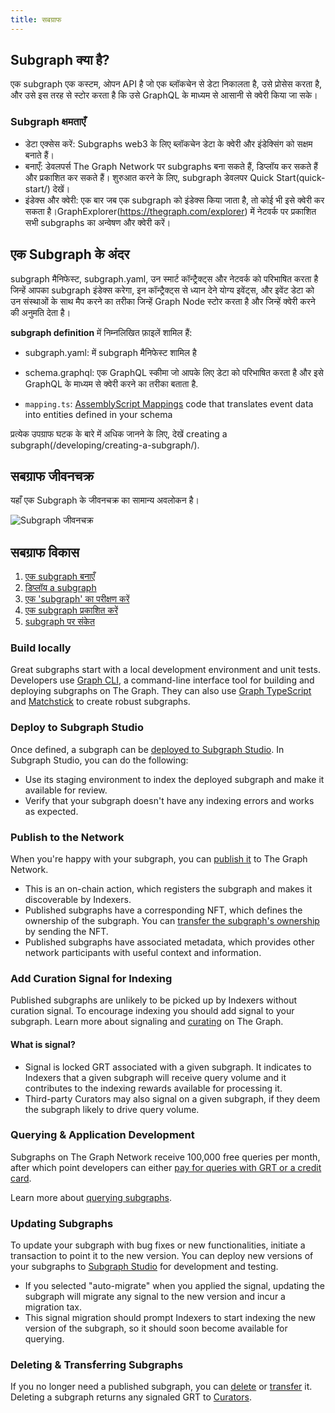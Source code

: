 ```yaml
---
title: सबग्राफ
---
```


## Subgraph क्या है?

एक subgraph एक कस्टम, ओपन API है जो एक ब्लॉकचेन से डेटा निकालता है, उसे प्रोसेस करता है, और उसे इस तरह से स्टोर करता है कि उसे GraphQL के माध्यम से आसानी से क्वेरी किया जा सके।

### Subgraph क्षमताएँ

- डेटा एक्सेस करें: Subgraphs web3 के लिए ब्लॉकचेन डेटा के क्वेरी और इंडेक्सिंग को सक्षम बनाते हैं।
- बनाएँ: डेवलपर्स The Graph Network पर subgraphs बना सकते हैं, डिप्लॉय कर सकते हैं और प्रकाशित कर सकते हैं। शुरुआत करने के लिए, subgraph डेवलपर Quick Start(quick-start/) देखें।
- इंडेक्स और क्वेरी: एक बार जब एक subgraph को इंडेक्स किया जाता है, तो कोई भी इसे क्वेरी कर सकता है।GraphExplorer(https://thegraph.com/explorer) में नेटवर्क पर प्रकाशित सभी subgraphs का अन्वेषण और क्वेरी करें।

## एक Subgraph के अंदर

subgraph मैनिफेस्ट, subgraph.yaml, उन स्मार्ट कॉन्ट्रैक्ट्स और नेटवर्क को परिभाषित करता है जिन्हें आपका subgraph इंडेक्स करेगा, इन कॉन्ट्रैक्ट्स से ध्यान देने योग्य इवेंट्स, और इवेंट डेटा को उन संस्थाओं के साथ मैप करने का तरीका जिन्हें Graph Node स्टोर करता है और जिन्हें क्वेरी करने की अनुमति देता है।

**subgraph definition** में निम्नलिखित फ़ाइलें शामिल हैं:

- subgraph.yaml: में subgraph मैनिफेस्ट शामिल है

- schema.graphql: एक GraphQL स्कीमा जो आपके लिए डेटा को परिभाषित करता है और इसे GraphQL के माध्यम से क्वेरी करने का तरीका बताता है.

- `mapping.ts`: [AssemblyScript Mappings](https://github.com/AssemblyScript/assemblyscript) code that translates event data into entities defined in your schema

प्रत्येक उपग्राफ घटक के बारे में अधिक जानने के लिए, देखें creating a subgraph(/developing/creating-a-subgraph/).

## सबग्राफ जीवनचक्र

यहाँ एक Subgraph के जीवनचक्र का सामान्य अवलोकन है।

![Subgraph जीवनचक्र ](/img/subgraph-lifecycle.png)

## सबग्राफ विकास

1. [एक subgraph बनाएँ](/developing/creating-a-subgraph/)
2. [डिप्लॉय a subgraph](/deploying/deploying-a-subgraph-to-studio/)
3. [एक 'subgraph' का परीक्षण करें](/deploying/subgraph-studio/#testing-your-subgraph-in-subgraph-studio)
4. [एक subgraph प्रकाशित करें](/publishing/publishing-a-subgraph/)
5. [subgraph पर संकेत](/publishing/publishing-a-subgraph/#adding-signal-to-your-subgraph)

### Build locally

Great subgraphs start with a local development environment and unit tests. Developers use [Graph CLI](https://github.com/graphprotocol/graph-tooling/tree/main/packages/cli), a command-line interface tool for building and deploying subgraphs on The Graph. They can also use [Graph TypeScript](/developing/graph-ts/) and [Matchstick](/developing/unit-testing-framework/) to create robust subgraphs.

### Deploy to Subgraph Studio

Once defined, a subgraph can be [deployed to Subgraph Studio](/deploying/deploying-a-subgraph-to-studio/). In Subgraph Studio, you can do the following:

- Use its staging environment to index the deployed subgraph and make it available for review.
- Verify that your subgraph doesn't have any indexing errors and works as expected.

### Publish to the Network

When you're happy with your subgraph, you can [publish it](/publishing/publishing-a-subgraph/) to The Graph Network.

- This is an on-chain action, which registers the subgraph and makes it discoverable by Indexers.
- Published subgraphs have a corresponding NFT, which defines the ownership of the subgraph. You can [transfer the subgraph's ownership](/managing/transfer-a-subgraph/) by sending the NFT.
- Published subgraphs have associated metadata, which provides other network participants with useful context and information.

### Add Curation Signal for Indexing

Published subgraphs are unlikely to be picked up by Indexers without curation signal. To encourage indexing you should add signal to your subgraph. Learn more about signaling and [curating](/network/curating/) on The Graph.

#### What is signal?

- Signal is locked GRT associated with a given subgraph. It indicates to Indexers that a given subgraph will receive query volume and it contributes to the indexing rewards available for processing it.
- Third-party Curators may also signal on a given subgraph, if they deem the subgraph likely to drive query volume.

### Querying & Application Development

Subgraphs on The Graph Network receive 100,000 free queries per month, after which point developers can either [pay for queries with GRT or a credit card](/billing/).

Learn more about [querying subgraphs](/querying/querying-the-graph/).

### Updating Subgraphs

To update your subgraph with bug fixes or new functionalities, initiate a transaction to point it to the new version. You can deploy new versions of your subgraphs to [Subgraph Studio](https://thegraph.com/studio/) for development and testing.

- If you selected "auto-migrate" when you applied the signal, updating the subgraph will migrate any signal to the new version and incur a migration tax.
- This signal migration should prompt Indexers to start indexing the new version of the subgraph, so it should soon become available for querying.

### Deleting & Transferring Subgraphs

If you no longer need a published subgraph, you can [delete](/managing/delete-a-subgraph/) or [transfer](/managing/transfer-a-subgraph/) it. Deleting a subgraph returns any signaled GRT to [Curators](/network/curating/).
